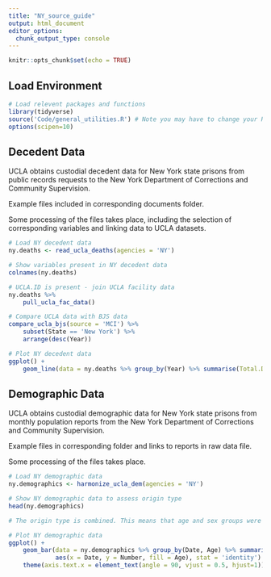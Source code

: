 ```yaml
---
title: "NY_source_guide"
output: html_document
editor_options: 
  chunk_output_type: console
---
```


```r
knitr::opts_chunk$set(echo = TRUE)
```

## Load Environment

```r
# Load relevent packages and functions
library(tidyverse)
source('Code/general_utilities.R') # Note you may have to change your Rmarkdown option for evaluate chunks to project instead of document
options(scipen=10)
```

## Decedent Data

UCLA obtains custodial decedent data for New York state prisons from public records requests to the New York Department of Corrections and Community Supervision.

Example files included in corresponding documents folder.

Some processing of the files takes place, including the selection of corresponding variables and linking data 
to UCLA datasets. 

```r
# Load NY decedent data
ny.deaths <- read_ucla_deaths(agencies = 'NY')

# Show variables present in NY decedent data
colnames(ny.deaths)

# UCLA.ID is present - join UCLA facility data
ny.deaths %>%
    pull_ucla_fac_data()

# Compare UCLA data with BJS data
compare_ucla_bjs(source = 'MCI') %>%
    subset(State == 'New York') %>%
    arrange(desc(Year))

# Plot NY decedent data 
ggplot() +
    geom_line(data = ny.deaths %>% group_by(Year) %>% summarise(Total.Deaths = n()),aes(x = Year, y = Total.Deaths))

```


## Demographic Data

UCLA obtains custodial demographic data for New York state prisons from monthly population reports from the New York Department of Corrections and Community Supervision.

Example files in corresponding folder and links to reports in raw data file.

Some processing of the files takes place. 

```r
# Load NY demographic data
ny.demographics <- harmonize_ucla_dem(agencies = 'NY')

# Show NY demographic data to assess origin type
head(ny.demographics)

# The origin type is combined. This means that age and sex groups were aggregated and reported together.  

# Plot NY demographic data 
ggplot() +
    geom_bar(data = ny.demographics %>% group_by(Date, Age) %>% summarise(Number = sum(Number, na.rm = TRUE)),
             aes(x = Date, y = Number, fill = Age), stat = 'identity') +
    theme(axis.text.x = element_text(angle = 90, vjust = 0.5, hjust=1)) # To see dates on x axis



```

